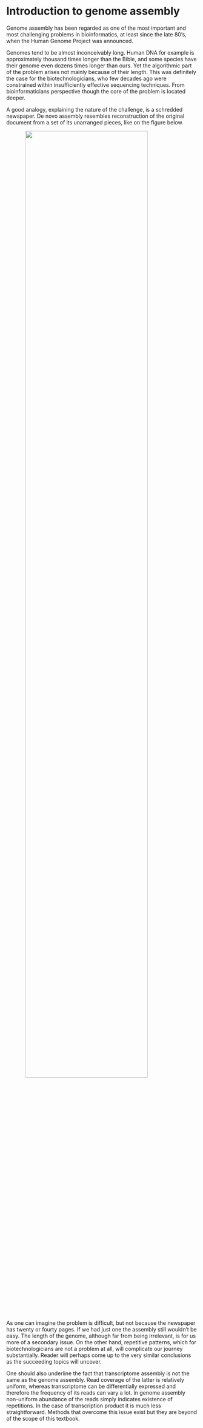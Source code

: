 # Introduction to genome assembly {#introduction}

Genome assembly has been regarded as one of the most important and most challenging problems in bioinformatics, at least since the late 80's, when the Human Genome Project was announced.

Genomes tend to be almost inconceivably long. Human DNA for example is approximately thousand times longer than the Bible, and some species have their genome even dozens times longer than ours. Yet the algorithmic part of the problem arises not mainly because of their length. This was definitely the case for the biotechnologicians, who few decades ago were constrained within insufficiently effective sequencing techniques. From bioinformaticians perspective though the core of the problem is located deeper.

A good analogy, explaining the nature of the challenge, is a schredded newspaper. De novo assembly resembles reconstruction of the original document from a set of its unarranged pieces, like on the figure below. 

<img src="img/intro_assembly.png" width="80%" style="display: block; margin: auto;" />

As one can imagine the problem is difficult, but not because the newspaper has twenty or fourty pages. If we had just one the assembly still wouldn't be easy. The length of the genome, although far from being irrelevant, is for us more of a secondary issue. On the other hand, repetitive patterns, which for biotechnologicians are not a problem at all, will complicate our journey substantially. Reader will perhaps come up to the very similar conclusions as the succeeding topics will uncover.

One should also underline the fact that transcriptome assembly is not the same as the genome assembly. Read coverage of the latter is relatively uniform, whereas transcriptome can be differentially expressed and therefore the frequency of its reads can vary a lot. In genome assembly non-uniform abundance of the reads simply indicates existence of repetitions. In the case of transcription product it is much less straightforward. Methods that overcome this issue exist but they are beyond of the scope of this textbook.

